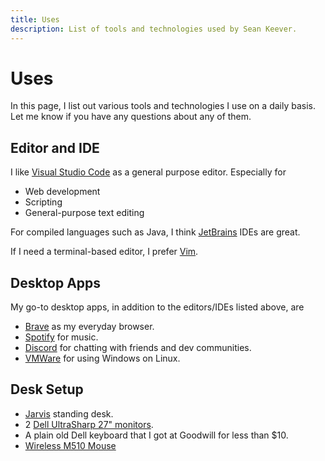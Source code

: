 ```yaml
---
title: Uses
description: List of tools and technologies used by Sean Keever.
---
```


# Uses

In this page, I list out various tools and technologies I use on a daily basis.
Let me know if you have any questions about any of them.

## Editor and IDE

I like [Visual Studio Code](https://code.visualstudio.com/) as a general purpose
editor. Especially for

- Web development
- Scripting
- General-purpose text editing

For compiled languages such as Java, I think
[JetBrains](https://www.jetbrains.com/) IDEs are great.

If I need a terminal-based editor, I prefer [Vim](https://www.vim.org/).

## Desktop Apps

My go-to desktop apps, in addition to the editors/IDEs listed above, are

- [Brave](https://brave.com/) as my everyday browser.
- [Spotify](https://www.spotify.com/us/) for music.
- [Discord](https://discord.com/) for chatting with friends and dev communities.
- [VMWare](https://www.vmware.com/) for using Windows on Linux.

## Desk Setup

- [Jarvis](https://www.fully.com/standing-desks/jarvis-adjustable-height-desk-bamboo.html)
  standing desk.
- 2
  [Dell UltraSharp 27" monitors](https://www.dell.com/en-us/work/shop/dell-ultrasharp-27-monitor-u2719d/apd/210-arcv).
- A plain old Dell keyboard that I got at Goodwill for less than \$10.
- [Wireless M510 Mouse](https://www.logitech.com/en-us/product/wireless-mouse-m510)
